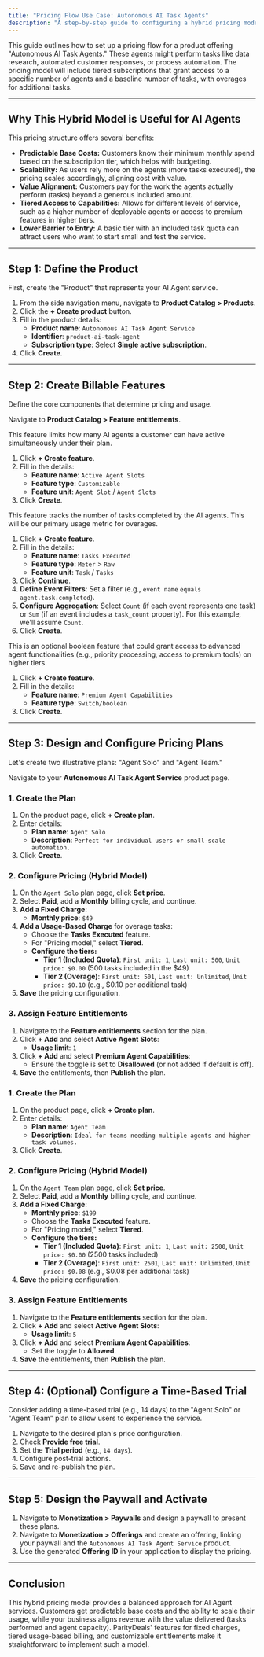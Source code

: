 ```yaml
---
title: "Pricing Flow Use Case: Autonomous AI Task Agents"
description: "A step-by-step guide to configuring a hybrid pricing model for AI agents using ParityDeals, combining subscription tiers with usage-based charges."
---
```


This guide outlines how to set up a pricing flow for a product offering "Autonomous AI Task Agents." These agents might perform tasks like data research, automated customer responses, or process automation. The pricing model will include tiered subscriptions that grant access to a specific number of agents and a baseline number of tasks, with overages for additional tasks.

---

## Why This Hybrid Model is Useful for AI Agents

This pricing structure offers several benefits:

* **Predictable Base Costs:** Customers know their minimum monthly spend based on the subscription tier, which helps with budgeting.
* **Scalability:** As users rely more on the agents (more tasks executed), the pricing scales accordingly, aligning cost with value.
* **Value Alignment:** Customers pay for the work the agents actually perform (tasks) beyond a generous included amount.
* **Tiered Access to Capabilities:** Allows for different levels of service, such as a higher number of deployable agents or access to premium features in higher tiers.
* **Lower Barrier to Entry:** A basic tier with an included task quota can attract users who want to start small and test the service.

---

## Step 1: Define the Product

First, create the "Product" that represents your AI Agent service.

1.  From the side navigation menu, navigate to **Product Catalog > Products**.
2.  Click the **+ Create product** button.
3.  Fill in the product details:
    * **Product name**: `Autonomous AI Task Agent Service`
    * **Identifier**: `product-ai-task-agent`
    * **Subscription type**: Select **Single active subscription**.
4.  Click **Create**.

---

## Step 2: Create Billable Features

Define the core components that determine pricing and usage.

Navigate to **Product Catalog > Feature entitlements**.

<AccordionGroup>
<Accordion title="Feature A: Active Agent Slots (Customizable)">
This feature limits how many AI agents a customer can have active simultaneously under their plan.

1.  Click **+ Create feature**.
2.  Fill in the details:
    * **Feature name**: `Active Agent Slots`
    * **Feature type**: `Customizable`
    * **Feature unit**: `Agent Slot` / `Agent Slots`
3.  Click **Create**.
</Accordion>

<Accordion title="Feature B: Tasks Executed (Metered)">
This feature tracks the number of tasks completed by the AI agents. This will be our primary usage metric for overages.

1.  Click **+ Create feature**.
2.  Fill in the details:
    * **Feature name**: `Tasks Executed`
    * **Feature type**: `Meter` > `Raw`
    * **Feature unit**: `Task` / `Tasks`
3.  Click **Continue**.
4.  **Define Event Filters**: Set a filter (e.g., `event name` `equals` `agent.task.completed`).
5.  **Configure Aggregation**: Select `Count` (if each event represents one task) or `Sum` (if an event includes a `task_count` property). For this example, we'll assume `Count`.
6.  Click **Create**.
</Accordion>

<Accordion title="Feature C: Premium Agent Capabilities (Switch)">
This is an optional boolean feature that could grant access to advanced agent functionalities (e.g., priority processing, access to premium tools) on higher tiers.

1.  Click **+ Create feature**.
2.  Fill in the details:
    * **Feature name**: `Premium Agent Capabilities`
    * **Feature type**: `Switch/boolean`
3.  Click **Create**.
</Accordion>
</AccordionGroup>

---

## Step 3: Design and Configure Pricing Plans

Let's create two illustrative plans: "Agent Solo" and "Agent Team."

Navigate to your **Autonomous AI Task Agent Service** product page.


<Tabs>
<Tab title="Plan A: Agent Solo">

### 1. Create the Plan
1.  On the product page, click **+ Create plan**.
2.  Enter details:
    * **Plan name**: `Agent Solo`
    * **Description**: `Perfect for individual users or small-scale automation.`
3.  Click **Create**.

### 2. Configure Pricing (Hybrid Model)
1.  On the `Agent Solo` plan page, click **Set price**.
2.  Select **Paid**, add a **Monthly** billing cycle, and continue.
3.  **Add a Fixed Charge**:
    * **Monthly price**: `$49`
4.  **Add a Usage-Based Charge** for overage tasks:
    * Choose the **Tasks Executed** feature.
    * For "Pricing model," select **Tiered**.
    * **Configure the tiers:**
        * **Tier 1 (Included Quota)**: `First unit: 1`, `Last unit: 500`, `Unit price: $0.00` (500 tasks included in the $49)
        * **Tier 2 (Overage)**: `First unit: 501`, `Last unit: Unlimited`, `Unit price: $0.10` (e.g., $0.10 per additional task)
5.  **Save** the pricing configuration.

### 3. Assign Feature Entitlements
1.  Navigate to the **Feature entitlements** section for the plan.
2.  Click **+ Add** and select **Active Agent Slots**:
    * **Usage limit**: `1`
3.  Click **+ Add** and select **Premium Agent Capabilities**:
    * Ensure the toggle is set to **Disallowed** (or not added if default is off).
4.  **Save** the entitlements, then **Publish** the plan.

</Tab>
<Tab title="Plan B: Agent Team">

### 1. Create the Plan
1.  On the product page, click **+ Create plan**.
2.  Enter details:
    * **Plan name**: `Agent Team`
    * **Description**: `Ideal for teams needing multiple agents and higher task volumes.`
3.  Click **Create**.

### 2. Configure Pricing (Hybrid Model)
1.  On the `Agent Team` plan page, click **Set price**.
2.  Select **Paid**, add a **Monthly** billing cycle, and continue.
3.  **Add a Fixed Charge**:
    * **Monthly price**: `$199`
    * Choose the **Tasks Executed** feature.
    * For "Pricing model," select **Tiered**.
    * **Configure the tiers:**
        * **Tier 1 (Included Quota)**: `First unit: 1`, `Last unit: 2500`, `Unit price: $0.00` (2500 tasks included)
        * **Tier 2 (Overage)**: `First unit: 2501`, `Last unit: Unlimited`, `Unit price: $0.08` (e.g., $0.08 per additional task)
5.  **Save** the pricing configuration.

### 3. Assign Feature Entitlements
1.  Navigate to the **Feature entitlements** section for the plan.
2.  Click **+ Add** and select **Active Agent Slots**:
    * **Usage limit**: `5`
3.  Click **+ Add** and select **Premium Agent Capabilities**:
    * Set the toggle to **Allowed**.
4.  **Save** the entitlements, then **Publish** the plan.

</Tab>
</Tabs>

---

## Step 4: (Optional) Configure a Time-Based Trial

Consider adding a time-based trial (e.g., 14 days) to the "Agent Solo" or "Agent Team" plan to allow users to experience the service.

1.  Navigate to the desired plan's price configuration.
2.  Check **Provide free trial**.
3.  Set the **Trial period** (e.g., `14 days`).
4.  Configure post-trial actions.
5.  Save and re-publish the plan.

---

## Step 5: Design the Paywall and Activate

1.  Navigate to **Monetization > Paywalls** and design a paywall to present these plans.
2.  Navigate to **Monetization > Offerings** and create an offering, linking your paywall and the `Autonomous AI Task Agent Service` product.
3.  Use the generated **Offering ID** in your application to display the pricing.

---

## Conclusion

This hybrid pricing model provides a balanced approach for AI Agent services. Customers get predictable base costs and the ability to scale their usage, while your business aligns revenue with the value delivered (tasks performed and agent capacity). ParityDeals' features for fixed charges, tiered usage-based billing, and customizable entitlements make it straightforward to implement such a model.